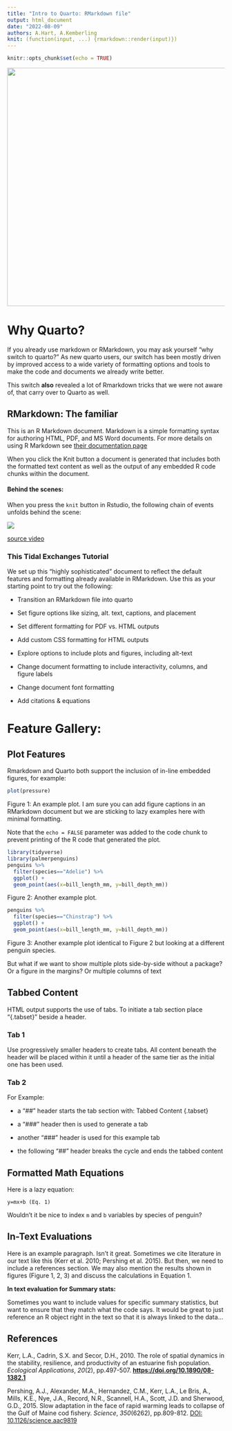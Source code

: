 ```yaml
---
title: "Intro to Quarto: RMarkdown file"
output: html_document
date: "2022-08-09"
authors: A.Hart, A.Kemberling
knit: (function(input, ...) {rmarkdown::render(input)})
---
```


```r
knitr::opts_chunk$set(echo = TRUE)
```

![](https://pbs.twimg.com/media/FZ0ux-gXwAMUF0U.jpg){fig-alt="Twitter post by Jonathan Kitt with the phrase 'Me, still learning Rmarkdown... quarto, quarto everywhere.'" width="551" fig-align="center"}

# Why Quarto?

If you already use markdown or RMarkdown, you may ask yourself "why switch to quarto?" As new quarto users, our switch has been mostly driven by improved access to a wide variety of formatting options and tools to make the code and documents we already write better.

This switch **also** revealed a lot of Rmarkdown tricks that we were not aware of, that carry over to Quarto as well.

## RMarkdown: The familiar

This is an R Markdown document. Markdown is a simple formatting syntax for authoring HTML, PDF, and MS Word documents. For more details on using R Markdown see [their documentation page](http://rmarkdown.rstudio.com)

When you click the Knit button a document is generated that includes both the formatted text content as well as the output of any embedded R code chunks within the document.

#### Behind the scenes:

When you press the `knit` button in Rstudio, the following chain of events unfolds behind the scene:

![](images/paste-00D21510.png)

[source video](https://www.youtube.com/watch?v=yvi5uXQMvu4)


### This Tidal Exchanges Tutorial

We set up this "highly sophisticated" document to reflect the default features and formatting already available in RMarkdown. Use this as your starting point to try out the following:

-   Transition an RMarkdown file into quarto

-   Set figure options like sizing, alt. text, captions, and placement

-   Set different formatting for PDF vs. HTML outputs

-   Add custom CSS formatting for HTML outputs

-   Explore options to include plots and figures, including alt-text

-   Change document formatting to include interactivity, columns, and figure labels

-   Change document font formatting

-   Add citations & equations

# Feature Gallery:


## Plot Features

Rmarkdown and Quarto both support the inclusion of in-line embedded figures, for example:

```r
plot(pressure)
```

Figure 1: An example plot. I am sure you can add figure captions in an RMarkdown document but we are sticking to lazy examples here with minimal formatting.

Note that the `echo = FALSE` parameter was added to the code chunk to prevent printing of the R code that generated the plot.

```r
library(tidyverse)
library(palmerpenguins)
penguins %>%
  filter(species=="Adelie") %>%
  ggplot() +
  geom_point(aes(x=bill_length_mm, y=bill_depth_mm))
```

Figure 2: Another example plot.

```r
penguins %>%
  filter(species=="Chinstrap") %>%
  ggplot() +
  geom_point(aes(x=bill_length_mm, y=bill_depth_mm))
```

Figure 3: Another example plot identical to Figure 2 but looking at a different penguin species.


But what if we want to show multiple plots side-by-side without a package? Or a figure in the margins? Or multiple columns of text


## Tabbed Content {.tabset}

HTML output supports the use of tabs. To initiate a tab section place "{.tabset}" beside a header.

### Tab 1

Use progressively smaller headers to create tabs. All content beneath the header will be placed within it until a header of the same tier as the initial one has been used.


### Tab 2

For Example:

- a "##" header starts the tab section with: Tabbed Content {.tabset}

- a "###" header then is used to generate a tab

- another "###" header is used for this example tab

- the following "##" header breaks the cycle and ends the tabbed content




## Formatted Math Equations

Here is a lazy equation:

`y=mx+b (Eq. 1)`

Wouldn't it be nice to index `m` and `b` variables by species of penguin?

## In-Text Evaluations

Here is an example paragraph. Isn't it great. Sometimes we cite literature in our text like this (Kerr et al. 2010; Pershing et al. 2015). But then, we need to include a references section. We may also mention the results shown in figures (Figure 1, 2, 3) and discuss the calculations in Equation 1.

**In text evaluation for Summary stats:**

Sometimes you want to include values for specific summary statistics, but want to ensure that they match what the code says. It would be great to just reference an R object right in the text so that it is always linked to the data...

## References

Kerr, L.A., Cadrin, S.X. and Secor, D.H., 2010. The role of spatial dynamics in the stability, resilience, and productivity of an estuarine fish population. *Ecological Applications*, *20*(2), pp.497-507. [**https://doi.org/10.1890/08-1382.1**](https://doi.org/10.1890/08-1382.1)

Pershing, A.J., Alexander, M.A., Hernandez, C.M., Kerr, L.A., Le Bris, A., Mills, K.E., Nye, J.A., Record, N.R., Scannell, H.A., Scott, J.D. and Sherwood, G.D., 2015. Slow adaptation in the face of rapid warming leads to collapse of the Gulf of Maine cod fishery. *Science*, *350*(6262), pp.809-812. [DOI: 10.1126/science.aac9819](https://doi.org/10.1126/science.aac9819)
